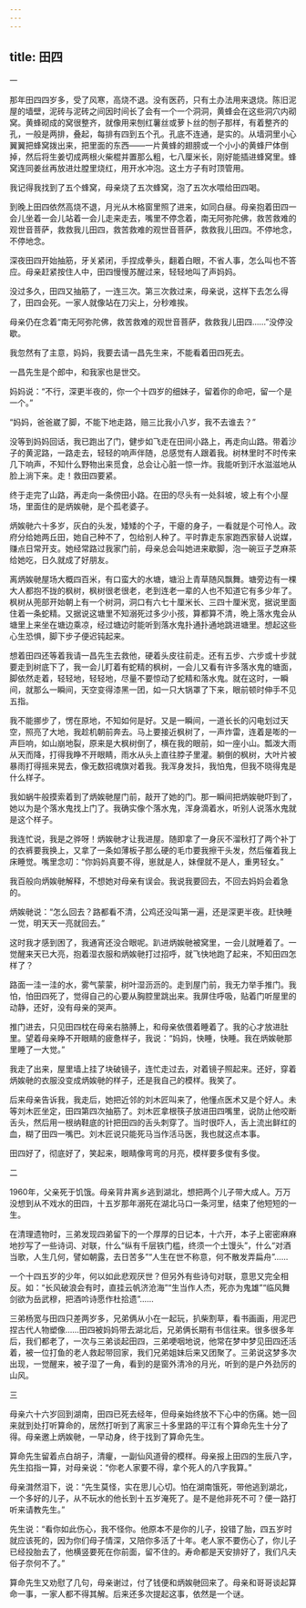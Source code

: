 ```yaml
---
---
---
```

title: 田四
---




一


那年田四四岁多，受了风寒，高烧不退。没有医药，只有土办法用来退烧。陈旧泥屋的墙壁，泥砖与泥砖之间因时间长了会有一个一个洞洞，黄蜂会在这些洞穴内砌窝。黄蜂砌成的窝很整齐，就像用来刨红薯丝或萝卜丝的刨子那样，有着整齐的孔，一般是两排，叠起，每排有四到五个孔。孔底不连通，是实的。从墙洞里小心翼翼把蜂窝拨出来，把里面的东西——一片黄蜂的翅膀或一个小小的黄蜂尸体倒掉，然后将生姜切成两根火柴棍并置那么粗，七八厘米长，刚好能插进蜂窝里。蜂窝连同姜丝再放进灶膛里烧红，用开水冲泡。这土方子有时顶管用。

我记得我找到了五个蜂窝，母亲烧了五次蜂窝，泡了五次水喂给田四喝。

到晚上田四依然高烧不退，月光从木格窗里照了进来，如同白昼。母亲抱着田四一会儿坐着一会儿站着一会儿走来走去，嘴里不停念着，南无阿弥陀佛，救苦救难的观世音菩萨，救救我儿田四，救苦救难的观世音菩萨，救救我儿田四。不停地念，不停地念。

深夜田四开始抽筋，牙关紧闭，手捏成拳头，翻着白眼，不省人事，怎么叫也不答应。母亲赶紧按住人中，田四慢慢苏醒过来，轻轻地叫了声妈妈。

没过多久，田四又抽筋了，一连三次。第三次救过来，母亲说，这样下去怎么得了，田四会死。一家人就像站在刀尖上，分秒难挨。

母亲仍在念着“南无阿弥陀佛，救苦救难的观世音菩萨，救救我儿田四……”没停没歇。

我忽然有了主意，妈妈，我要去请一昌先生来，不能看着田四死去。

一昌先生是个郎中，和我家也是世交。

妈妈说：“不行，深更半夜的，你一个十四岁的细妹子，留着你的命吧，留一个是一个。”

“妈妈，爸爸崴了脚，不能下地走路，赔三比我小八岁，我不去谁去？”

没等到妈妈回话，我已跑出了门，健步如飞走在田间小路上，再走向山路。带着沙子的黄泥路，一路走去，轻轻的响声伴随，总感觉有人跟着我。树林里时不时传来几下响声，不知什么野物出来觅食，总会让心脏一惊一炸。我能听到汗水滋滋地从脸上淌下来。走！救田四要紧。

终于走完了山路，再走向一条傍田小路。在田的尽头有一处斜坡，坡上有个小屋场，里面住的是炳娭毑，是个孤老婆子。

炳娭毑六十多岁，灰白的头发，矮矮的个子，干瘪的身子，一看就是个可怜人。政府分给她两丘田，她自己种不了，包给别人种了。平时靠走东家跑西家替人说媒，赚点日常开支。她经常路过我家门前，母亲总会叫她进来歇脚，泡一碗豆子芝麻茶给她吃，日久就成了好朋友。

离炳娭毑屋场大概四百米，有口蛮大的水塘，塘沿上青草随风飘舞。塘旁边有一棵大人都抱不拢的枫树，枫树很老很老，老到连老一辈的人也不知道它有多少年了。枫树从蔸部开始朝上有一个树洞，洞口有六七十厘米长、三四十厘米宽，据说里面住着一条蛇精。又据说这塘里不知溺死过多少小孩，算都算不清，晩上落水鬼会从塘里上来坐在塘边乘凉，经过塘边时能听到落水鬼扑通扑通地跳进塘里。想起这些心生恐惧，脚下步子便迟钝起来。

想着田四还等着我请一昌先生去救他，硬着头皮往前走。还有五步、六步或十步就要走到树底下了，我一会儿盯着有蛇精的枫树，一会儿又看有许多落水鬼的塘面，脚依然走着，轻轻地，轻轻地，尽量不要惊动了蛇精和落水鬼。就在这时，一瞬间，就那么一瞬间，天空变得漆黑一团，如一只大锅罩了下来，眼前顿时伸手不见五指。

我不能挪步了，愣在原地，不知如何是好。又是一瞬间，一道长长的闪电划过天空，照亮了大地，我趁机朝前奔去。马上要接近枫树了，一声炸雷，连着是嘭的一声巨响，如山崩地裂，原来是大枫树倒了，横在我的眼前，如一座小山。瓢泼大雨从天而降，打得我睁不开眼睛，雨水从头上直往脖子里灌。躺倒的枫树，大叶片被暴雨打得摇来晃去，像无数招魂旗对着我。我浑身发抖，我怕鬼，但我不晓得鬼是什么样子。

我如蜗牛般摸索着到了炳娭毑屋门前，敲开了她的门。那一瞬间把炳娭毑吓到了，她以为是个落水鬼找上门了。我确实像个落水鬼，浑身滴着水，听别人说落水鬼就是这个样子。

我连忙说，我是之骅呀！炳娭毑才让我进屋。随即拿了一身灰不溜秋打了两个补丁的衣裤要我换上，又拿了一条如薄板子那么硬的毛巾要我擦干头发，然后催着我上床睡觉。嘴里念叨：“你妈妈真要不得，崽就是人，妹俚就不是人，重男轻女。”

我百般向炳娭毑解释，不想她对母亲有误会。我说我要回去，不回去妈妈会着急的。

炳娭毑说：“怎么回去？路都看不清，公鸡还没叫第一遍，还是深更半夜。赶快睡一觉，明天天一亮就回去。”

这时我才感到困了，我通宵还没合眼呢。趴进炳娭毑被窝里，一会儿就睡着了。一觉醒来天已大亮，抱着湿衣服和炳娭毑打过招呼，就飞快地跑了起来，不知田四怎样了？

路面一洼一洼的水，雾气蒙蒙，树叶湿沥沥的。走到屋门前，我无力举手推门。我怕，怕田四死了，觉得自己的心要从胸腔里跳出来。我屏住呼吸，贴着门听屋里的动静，还好，没有母亲的哭声。

推门进去，只见田四枕在母亲右胳膊上，和母亲依偎着睡着了。我的心才放进肚里。望着母亲睁不开眼睛的疲惫样子，我说：“妈妈，快睡，快睡。我在炳娭毑那里睡了一大觉。”

我走了出来，屋里墙上挂了块破镜子，连忙走过去，对着镜子照起来。还好，穿着炳娭毑的衣服没变成炳娭毑的样子，还是我自己的模样。我笑了。

后来母亲告诉我，我走后，她把近邻的刘木匠叫来了，他懂点医术又是个好人。未等刘木匠坐定，田四第四次抽筋了。刘木匠拿根筷子放进田四嘴里，说防止他咬断舌头，然后用一根纳鞋底的针把田四的舌头刺穿了。当时很吓人，舌上流出鲜红的血，糊了田四一嘴巴。刘木匠说只能死马当作活马医，我也就这点本事。

田四好了，彻底好了，笑起来，眼睛像弯弯的月亮，模样要多俊有多俊。





二


1960年，父亲死于饥饿。母亲背井离乡逃到湖北，想把两个儿子带大成人。万万没想到从不戏水的田四，十五岁那年溺死在湖北马口一条河里，结束了他短短的一生。

在清理遗物时，三弟发现四弟留下的一个厚厚的日记本，十六开，本子上密密麻麻地抄写了一些诗词、对联，什么“纵有千层铁门槛，终须一个土馒头”，什么“对酒当歌，人生几何，譬如朝露，去日苦多”“人生在世不称意，何不散发弄扁舟”……

一个十四五岁的少年，何以如此悲观厌世？但另外有些诗句对联，意思又完全相反。如：“长风破浪会有时，直挂云帆济沧海”“生当作人杰，死亦为鬼雄”“临风舞剑欲为岳武穆，把酒吟诗愿作杜拾遗”……

三弟杨宽与田四只差两岁多，兄弟俩从小在一起玩，扒柴割草，看书画画，用泥巴捏古代人物塑像……田四被妈妈带去湖北后，兄弟俩长期有书信往来。很多很多年后，我们都老了，一次与三弟谈起田四，三弟哽咽地说，他常在梦中梦见田四还活着，被一位打鱼的老人救起带回家，我们兄弟姐妹后来又团聚了。三弟说这梦多次出现，一觉醒来，被子湿了一角，看到的是窗外清冷的月光，听到的是户外劲厉的山风。





三


母亲六十六岁回到湖南，田四已死去经年，但母亲始终放不下心中的伤痛。她一回来就到处打听算命的，居然打听到了离家三十多里路的平江有个算命先生十分了得。母亲邀上炳娭毑，一早动身，终于找到了算命先生。

算命先生留着点白胡子，清癯，一副仙风道骨的模样。母亲报上田四的生辰八字，先生掐指一算，对母亲说：“你老人家要不得，拿个死人的八字我算。”

母亲潸然泪下，说：“先生莫怪，实在思儿心切。怕在湖南饿死，带他逃到湖北，一个多好的儿子，从不玩水的他长到十五岁淹死了。是不是他非死不可？便一路打听来请教先生。”

先生说：“看你如此伤心，我不怪你。他原本不是你的儿子，投错了胎，四五岁时就应该死的，因为你们母子情深，又陪你多活了十年。老人家不要伤心了，你儿子已经投胎去了，他横竖要死在你前面，留不住的。寿命都是天安排好了，我们凡夫俗子奈何不了。”

算命先生又劝慰了几句，母亲谢过，付了钱便和炳娭毑回来了。母亲和哥哥谈起算命一事，一家人都不得其解。后来还多次提起这事，依然是一个谜。